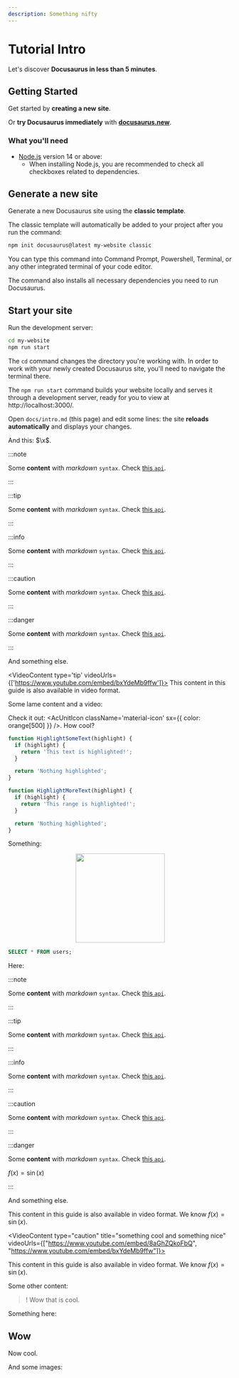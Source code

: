 ```yaml
---
description: Something nifty
---
```



# Tutorial Intro

Let's discover **Docusaurus in less than 5 minutes**.

## Getting Started

Get started by **creating a new site**.

Or **try Docusaurus immediately** with **[docusaurus.new](https://docusaurus.new)**.

### What you'll need

- [Node.js](https://nodejs.org/en/download/) version 14 or above:
  - When installing Node.js, you are recommended to check all checkboxes related to dependencies.

## Generate a new site

Generate a new Docusaurus site using the **classic template**.

The classic template will automatically be added to your project after you run the command:

```bash
npm init docusaurus@latest my-website classic
```

You can type this command into Command Prompt, Powershell, Terminal, or any other integrated terminal of your code editor.

The command also installs all necessary dependencies you need to run Docusaurus.

## Start your site

Run the development server:

```bash
cd my-website
npm run start
```

The `cd` command changes the directory you're working with. In order to work with your newly created Docusaurus site, you'll need to navigate the terminal there.

The `npm run start` command builds your website locally and serves it through a development server, ready for you to view at http://localhost:3000/.

Open `docs/intro.md` (this page) and edit some lines: the site **reloads automatically** and displays your changes.

And this: $\x$.

:::note

Some **content** with _markdown_ `syntax`. Check [this `api`](#).

:::

:::tip

Some **content** with _markdown_ `syntax`. Check [this `api`](#).

:::

:::info

Some **content** with _markdown_ `syntax`. Check [this `api`](#).

:::

:::caution

Some **content** with _markdown_ `syntax`. Check [this `api`](#).

:::

:::danger

Some **content** with _markdown_ `syntax`. Check [this `api`](#).

:::

And something else.

<VideoContent type='tip' videoUrls={['https://www.youtube.com/embed/bxYdeMb9ffw']}>
	This content in this guide is also available in video format.
</VideoContent>

Some lame content and a video:

<div className="player-wrapper">
<ReactPlayer
  width="100%"
  height="100%"
  className="react-player"
	controls={true}
	playing={false}
	loop={false}
	volume={1}
	muted={false}
	url="https://www.youtube.com/watch?v=KekJ-X9UAD0"
/>
</div>

Check it out: <AcUnitIcon className='material-icon' sx={{ color: orange[500] }} />. How cool?

```js showLineNumbers {2-4,10-12}
function HighlightSomeText(highlight) {
  if (highlight) {
    return 'This text is highlighted!';
  }

  return 'Nothing highlighted';
}

function HighlightMoreText(highlight) {
  if (highlight) {
    return 'This range is highlighted!';
  }

  return 'Nothing highlighted';
}
```

Something:

<p align='center'>
  <img width='200px' src='/img/experiment.png' />
</p>


```sql
SELECT * FROM users;
```

Here:

:::note

Some **content** with _markdown_ `syntax`. Check [this `api`](#).

:::

:::tip

Some **content** with _markdown_ `syntax`. Check [this `api`](#).

:::

:::info

Some **content** with _markdown_ `syntax`. Check [this `api`](#).

:::

:::caution

Some **content** with _markdown_ `syntax`. Check [this `api`](#).

:::

:::danger

Some **content** with _markdown_ `syntax`. Check [this `api`](#).

$f(x)=\sin(x)$

:::

And something else.

This content in this guide is also available in video format. We know $f(x)=\sin(x)$.

<VideoContent type="caution" title="something cool and something nice" videoUrls={["https://www.youtube.com/embed/8aGhZQkoFbQ", "https://www.youtube.com/embed/bxYdeMb9ffw"]}>

This content in this guide is also available in video format. We know $f(x)=\sin(x)$.

</VideoContent>

Some other content:

>! Wow that is cool.

Something here:

<ExportCustomToolbar />

## Wow

Now cool.

<PartialExample name="Sebastien" />

And some images:

<ImageSwitcher
	lightImageSrc="https://picsum.photos/200"
	darkImageSrc="https://picsum.photos/300"
/>
